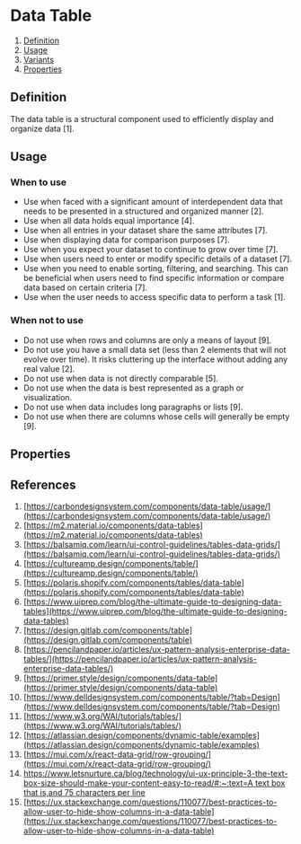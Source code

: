 
<Meta of={TableStories} />

# Data Table
1. [Definition](#definition)
2. [Usage](#usage)
3. [Variants](#variants)
4. [Properties](#properties)

## Definition
The data table is a structural component used to efficiently display and organize data [1].
<Canvas of={TableStories.Default} />

## Usage
### When to use
- Use when faced with a significant amount of interdependent data that needs to be presented in a structured and organized manner [2].
- Use when all data holds equal importance [4].
- Use when all entries in your dataset share the same attributes [7].
- Use when displaying data for comparison purposes [7].
- Use when you expect your dataset to continue to grow over time [7].
- Use when users need to enter or modify specific details of a dataset [7].
- Use when you need to enable sorting, filtering, and searching. This can be beneficial when users need to find specific information or compare data based on certain criteria [7].
- Use when the user needs to access specific data to perform a task [1].

### When not to use
- Do not use when rows and columns are only a means of layout [9].
- Do not use you have a small data set (less than 2 elements that will not evolve over time). It risks cluttering up the interface without adding any real value [2].
- Do not use when data is not directly comparable [5].
- Do not use when the data is best represented as a graph or visualization.
- Do not use when data includes long paragraphs or lists [9].
- Do not use when there are columns whose cells will generally be empty [9].

## Properties
<ArgTypes of={Table} />

## References
1. [https://carbondesignsystem.com/components/data-table/usage/](https://carbondesignsystem.com/components/data-table/usage/)
2. [https://m2.material.io/components/data-tables](https://m2.material.io/components/data-tables)
3. [https://balsamiq.com/learn/ui-control-guidelines/tables-data-grids/](https://balsamiq.com/learn/ui-control-guidelines/tables-data-grids/)
4. [https://cultureamp.design/components/table/](https://cultureamp.design/components/table/)
5. [https://polaris.shopify.com/components/tables/data-table](https://polaris.shopify.com/components/tables/data-table)
6. [https://www.uiprep.com/blog/the-ultimate-guide-to-designing-data-tables](https://www.uiprep.com/blog/the-ultimate-guide-to-designing-data-tables)
7. [https://design.gitlab.com/components/table](https://design.gitlab.com/components/table)
8. [https://pencilandpaper.io/articles/ux-pattern-analysis-enterprise-data-tables/](https://pencilandpaper.io/articles/ux-pattern-analysis-enterprise-data-tables/)
9. [https://primer.style/design/components/data-table](https://primer.style/design/components/data-table)
10. [https://www.delldesignsystem.com/components/table/?tab=Design](https://www.delldesignsystem.com/components/table/?tab=Design)
11. [https://www.w3.org/WAI/tutorials/tables/](https://www.w3.org/WAI/tutorials/tables/)
12. [https://atlassian.design/components/dynamic-table/examples](https://atlassian.design/components/dynamic-table/examples)
13. [https://mui.com/x/react-data-grid/row-grouping/](https://mui.com/x/react-data-grid/row-grouping/)
14. [https://www.letsnurture.ca/blog/technology/ui-ux-principle-3-the-text-box-size-should-make-your-content-easy-to-read/#:~:text=A text box that is,and 75 characters per line](https://www.letsnurture.ca/blog/technology/ui-ux-principle-3-the-text-box-size-should-make-your-content-easy-to-read/#:~:text=A%20text%20box%20that%20is,and%2075%20characters%20per%20line)
15. [https://ux.stackexchange.com/questions/110077/best-practices-to-allow-user-to-hide-show-columns-in-a-data-table](https://ux.stackexchange.com/questions/110077/best-practices-to-allow-user-to-hide-show-columns-in-a-data-table)
